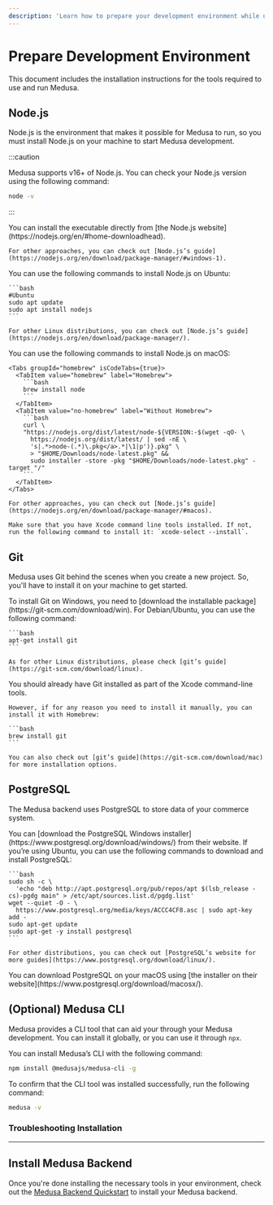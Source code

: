 ```yaml
---
description: 'Learn how to prepare your development environment while using Medusa. This guide includes how to install Node.js, Git, Medusa CLI tool, and PostgreSQL.'
---
```



# Prepare Development Environment

This document includes the installation instructions for the tools required to use and run Medusa.

## Node.js

Node.js is the environment that makes it possible for Medusa to run, so you must install Node.js on your machine to start Medusa development.

:::caution

Medusa supports v16+ of Node.js. You can check your Node.js version using the following command:

```bash noReport
node -v
```

:::

<Tabs groupId="operating-systems" queryString="os">
  <TabItem value="windows" label="Windows" default>
    You can install the executable directly from [the Node.js website](https://nodejs.org/en/#home-downloadhead).

    For other approaches, you can check out [Node.js’s guide](https://nodejs.org/en/download/package-manager/#windows-1).
  </TabItem>
  <TabItem value="linux" label="Linux">
    You can use the following commands to install Node.js on Ubuntu:

    ```bash
    #Ubuntu
    sudo apt update
    sudo apt install nodejs
    ```

    For other Linux distributions, you can check out [Node.js’s guide](https://nodejs.org/en/download/package-manager/).
  </TabItem>
  <TabItem value="macos" label="macOS">
    You can use the following commands to install Node.js on macOS:

    <Tabs groupId="homebrew" isCodeTabs={true}>
      <TabItem value="homebrew" label="Homebrew">
        ```bash
        brew install node
        ```
      </TabItem>
      <TabItem value="no-homebrew" label="Without Homebrew">
        ```bash
        curl \
        "https://nodejs.org/dist/latest/node-${VERSION:-$(wget -qO- \
          https://nodejs.org/dist/latest/ | sed -nE \ 
          's|.*>node-(.*)\.pkg</a>.*|\1|p')}.pkg" \
          > "$HOME/Downloads/node-latest.pkg" && 
          sudo installer -store -pkg "$HOME/Downloads/node-latest.pkg" -target "/"
        ```
      </TabItem>
    </Tabs>

    For other approaches, you can check out [Node.js’s guide](https://nodejs.org/en/download/package-manager/#macos).

    Make sure that you have Xcode command line tools installed. If not, run the following command to install it: `xcode-select --install`.

  </TabItem>
</Tabs>

## Git

Medusa uses Git behind the scenes when you create a new project. So, you'll have to install it on your machine to get started.

<Tabs groupId="operating-systems" queryString="os">
  <TabItem value="windows" label="Windows" default>
    To install Git on Windows, you need to [download the installable package](https://git-scm.com/download/win).
  </TabItem>
  <TabItem value="linux" label="Linux">
    For Debian/Ubuntu, you can use the following command:

    ```bash
    apt-get install git
    ```

    As for other Linux distributions, please check [git’s guide](https://git-scm.com/download/linux).
  </TabItem>
  <TabItem value="macos" label="macOS">
    You should already have Git installed as part of the Xcode command-line tools.

    However, if for any reason you need to install it manually, you can install it with Homebrew:

    ```bash
    brew install git
    ```

    You can also check out [git’s guide](https://git-scm.com/download/mac) for more installation options.
  </TabItem>
</Tabs>

## PostgreSQL

The Medusa backend uses PostgreSQL to store data of your commerce system.

<Tabs groupId="operating-systems" queryString="os">
  <TabItem value="windows" label="Windows">
    You can [download the PostgreSQL Windows installer](https://www.postgresql.org/download/windows/) from their website.
  </TabItem>
  <TabItem value="linux" label="Linux">
    If you’re using Ubuntu, you can use the following commands to download and install PostgreSQL:

    ```bash
    sudo sh -c \
      'echo "deb http://apt.postgresql.org/pub/repos/apt $(lsb_release -cs)-pgdg main" > /etc/apt/sources.list.d/pgdg.list'
    wget --quiet -O - \
      https://www.postgresql.org/media/keys/ACCC4CF8.asc | sudo apt-key add -
    sudo apt-get update
    sudo apt-get -y install postgresql
    ```

    For other distributions, you can check out [PostgreSQL’s website for more guides](https://www.postgresql.org/download/linux/).
  </TabItem>
  <TabItem value="macos" label="macOS">
    You can download PostgreSQL on your macOS using [the installer on their website](https://www.postgresql.org/download/macosx/).
  </TabItem>
</Tabs>

## (Optional) Medusa CLI

Medusa provides a CLI tool that can aid your through your Medusa development. You can install it globally, or you can use it through `npx`.

You can install Medusa’s CLI with the following command:

```bash npm2yarn
npm install @medusajs/medusa-cli -g
```

To confirm that the CLI tool was installed successfully, run the following command:

```bash noReport
medusa -v
```

### Troubleshooting Installation

<MedusaCliTroubleshootingSection />

---

## Install Medusa Backend

Once you're done installing the necessary tools in your environment, check out the [Medusa Backend Quickstart](./install.mdx) to install your Medusa backend.
